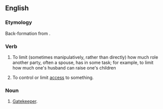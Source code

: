 ==English==

===Etymology===
Back-formation from {{term|gatekeeper}}.

===Verb===
{{en-verb|gatekeeps|gatekeeping|gatekept|gatekept}}

# {{label|en|sociology}} To limit (sometimes manipulatively, rather than directly) how much role another party, often a spouse, has in some task; for example, to limit how much one's husband can raise one's children
# To control or limit [[access]] to something.

===Noun===
{{en-noun}}

# [[gatekeeper|Gatekeeper]].
{{rfex}}